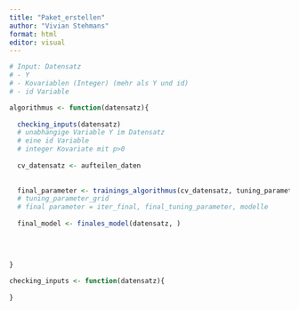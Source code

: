 ```yaml
---
title: "Paket_erstellen"
author: "Vivian Stehmans"
format: html
editor: visual
---
```


```r

# Input: Datensatz
# - Y
# - Kovariablen (Integer) (mehr als Y und id)
# - id Variable

algorithmus <- function(datensatz){
  
  checking_inputs(datensatz)
  # unabhängige Variable Y im Datensatz
  # eine id Variable
  # integer Kovariate mit p>0
  
  cv_datensatz <- aufteilen_daten
  
  
  final_parameter <- trainings_algorithmus(cv_datensatz, tuning_parameter_grid)
  # tuning_parameter_grid
  # final parameter = iter_final, final_tuning_parameter, modelle
  
  final_model <- finales_model(datensatz, )
  
  
  
  
}

checking_inputs <- function(datensatz){
  
}


  


```